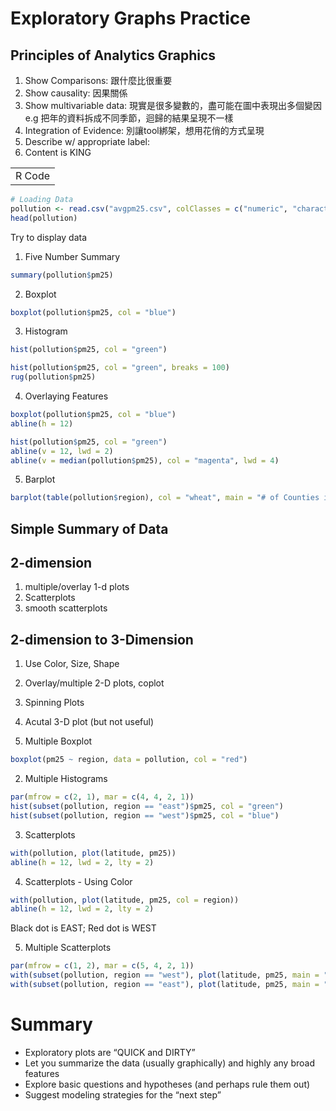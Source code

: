 Exploratory Graphs Practice
===========================

Principles of Analytics Graphics
----------------------
1. Show Comparisons: 跟什麼比很重要
2. Show causality: 因果關係
3. Show multivariable data: 現實是很多變數的，盡可能在圖中表現出多個變因
	e.g 把年的資料拆成不同季節，迴歸的結果呈現不一樣
4. Integration of Evidence: 別讓tool綁架，想用花俏的方式呈現
5. Describe w/ appropriate label:
6. Content is KING

-----------------------
R Code
-----------------------

```r
# Loading Data
pollution <- read.csv("avgpm25.csv", colClasses = c("numeric", "character", "factor", "numeric", "numeric"))
head(pollution)
```

Try to display data

1. Five Number Summary
```r
summary(pollution$pm25)
```

2. Boxplot
```r
boxplot(pollution$pm25, col = "blue")
```

3. Histogram
```r
hist(pollution$pm25, col = "green")
```
```r
hist(pollution$pm25, col = "green", breaks = 100)
rug(pollution$pm25)
```


4. Overlaying Features
```r
boxplot(pollution$pm25, col = "blue")
abline(h = 12)
```

```r
hist(pollution$pm25, col = "green")
abline(v = 12, lwd = 2)
abline(v = median(pollution$pm25), col = "magenta", lwd = 4)
```

5. Barplot
```r
barplot(table(pollution$region), col = "wheat", main = "# of Counties in Each Region")
```


Simple Summary of Data
-------------------------
2-dimension
-------------------------
1. multiple/overlay 1-d plots
2. Scatterplots
3. smooth scatterplots

2-dimension to 3-Dimension
------------------------
1. Use Color, Size, Shape
2. Overlay/multiple 2-D plots, coplot
3. Spinning Plots
4. Acutal 3-D plot (but not useful)


1. Multiple Boxplot
```r
boxplot(pm25 ~ region, data = pollution, col = "red")
```

2. Multiple Histograms
```r
par(mfrow = c(2, 1), mar = c(4, 4, 2, 1))
hist(subset(pollution, region == "east")$pm25, col = "green")
hist(subset(pollution, region == "west")$pm25, col = "blue")
```


3. Scatterplots
```r
with(pollution, plot(latitude, pm25))
abline(h = 12, lwd = 2, lty = 2)
```

4. Scatterplots - Using Color
```r
with(pollution, plot(latitude, pm25, col = region))
abline(h = 12, lwd = 2, lty = 2)
```
Black dot is EAST; Red dot is WEST

5. Multiple Scatterplots
```r
par(mfrow = c(1, 2), mar = c(5, 4, 2, 1))
with(subset(pollution, region == "west"), plot(latitude, pm25, main = "West"))
with(subset(pollution, region == "east"), plot(latitude, pm25, main = "East"))
```

Summary
=================
* Exploratory plots are "QUICK and DIRTY"
* Let you summarize the data (usually graphically) and highly any broad features
* Explore basic questions and hypotheses (and perhaps rule them out)
* Suggest modeling strategies for the "next step"